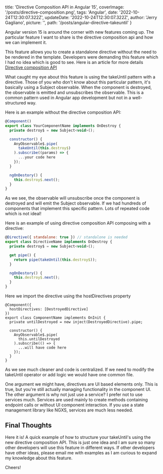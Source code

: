 
title: 'Directive Composition API in Angular 15',
coverImage: '/posts/directive-composition.png',
tags: 'Angular',
date: '2022-10-24T12:30:07.322Z',
updateDate: '2022-10-24T12:30:07.322Z',
author: 'Jerry Gagliano',
picture: '',
path: '/posts/angular-directive-takeuntil'
}

Angular version 15 is around the corner with new features coming up. The particular feature I want to share is the directive composition api and how we can implement it.

This feature allows you to create a standalone directive without the need to be rendered in the template. Developers were demanding this feature which I had no idea which is good to see. Here is an article for more details [Directive composition API](https://www.angularjswiki.com/angular/directive-composition-api-in-angular-15/#real-use-cases)

What caught my eye about this feature is using the takeUntil pattern with a directive. Those of you who don't know about this particular pattern, it's basically using a Subject observable. When the component is destroyed, the observable is emitted and unsubscribes the observable. This is a common pattern used in Angular app development but not in a well-structured way.

Here is an example without the directive composition API:

```js
@Component()
export class YourComponentName implements OnDestroy {
  private destroy$ = new Subject<void>();

  constructor() {
    AnyObservable$.pipe(
      takeUntil(this.destroy$)
    ).subscribe((params) => {
      ...your code here
    });
  }

  ngOnDestory() {
    this.destroy$.next();
  }
}
```

As we see, the observable will unsubscribe once the component is destroyed and will emit the Subject observable. If we had hundreds of components that implement this specific pattern. Lots of repeated code which is not ideal!

Here is an example of using directive composition API composing with a directive:

```js
@Directive({ standalone: true }) // standalone is needed
export class DirectiveName implements OnDestroy {
  private destroy$ = new Subject<void>();

  get pipe() {
    return pipe(takeUntil(this.destroy$));
  }

  ngOnDestory() {
    this.destroy$.next();
  }
}
```

Here we import the directive using the hostDirectives property

```
@Component({
  hostDirectives: [DestroyedDirective]
})
export class ComponentName implements OnInit {
  private untilDestroyed = new inject(DestroyedDirective).pipe;

  constructor() {
    AnyObservable$.pipe(
      this.untilDestroyed
    ).subscribe(() => {
      ...will have code here
    });
  }
}
```

As we see much cleaner and code is centralized. If we need to modify the takeUntil operator or add logic we would have one common file.

One argument we might have, directives are UI based elements only. This is true, but you're still actually managing functionality in the component UI. The other argument is why not just use a service? I prefer not to use services much. Services are used mainly to create methods containing endpoint calls or without UI component interaction. If you use a state management library like NGXS, services are much less needed.

## Final Thoughts

Here it is! A quick example of how to structure your takeUntil's using the new directive composition API. This is just one idea and I am sure so many other developers will use this feature in different ways. If other developers have other ideas, please email me with examples as I am curious to expand my knowledge about this feature.

Cheers!
